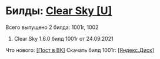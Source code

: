 # Билды: [Clear Sky [U]](https://vk.com/stalkerumobile)
Всего выпущено 2 билда: 1001r, 1002
1. Clear Sky 1.6.0 билд 1001r от 24.09.2021

Что нового: [[Пост в ВК]](https://vk.com/wall-182231606_2254)
Скачать билд 1001r: [[Яндекс.Диск]](https://disk.yandex.ru/d/DUMRmzCXvv03Uw)